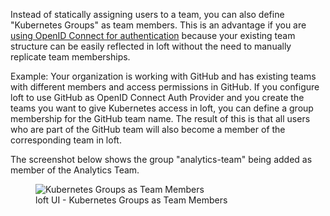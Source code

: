 Instead of statically assigning users to a team, you can also define "Kubernetes Groups" as team members. This is an advantage if you are [using OpenID Connect for authentication](../../getting-started/auth) because your existing team structure can be easily reflected in loft without the need to manually replicate team memberships.

Example: Your organization is working with GitHub and has existing teams with different members and access permissions in GitHub. If you configure loft to use GitHub as OpenID Connect Auth Provider and you create the teams you want to give Kubernetes access in loft, you can define a group membership for the GitHub team name. The result of this is that all users who are part of the GitHub team will also become a member of the corresponding team in loft.

The screenshot below shows the group "analytics-team" being added as member of the Analytics Team.

<figure class="frame">
  <img src="/docs/media/ui/auth/team-group-member.png" alt="Kubernetes Groups as Team Members" />
  <figcaption>loft UI - Kubernetes Groups as Team Members</figcaption>
</figure>
